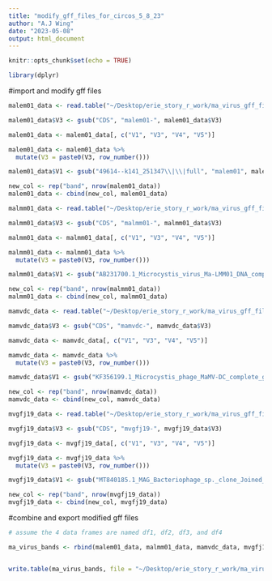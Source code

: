 ```yaml
---
title: "modify_gff_files_for_circos_5_8_23"
author: "A.J Wing"
date: "2023-05-08"
output: html_document
---
```


```r
knitr::opts_chunk$set(echo = TRUE)
```

```r
library(dplyr)
```

#import and modify gff files
```r
malem01_data <- read.table("~/Desktop/erie_story_r_work/ma_virus_gff_files/ma-lem01.gff.tsv", header = FALSE, comment.char = "#")

malem01_data$V3 <- gsub("CDS", "malem01-", malem01_data$V3)

malem01_data <- malem01_data[, c("V1", "V3", "V4", "V5")]

malem01_data <- malem01_data %>%
  mutate(V3 = paste0(V3, row_number()))

malem01_data$V1 <- gsub("49614--k141_251347\\|\\|full", "malem01", malem01_data$V1)

new_col <- rep("band", nrow(malem01_data))
malem01_data <- cbind(new_col, malem01_data)

```

```r
malmm01_data <- read.table("~/Desktop/erie_story_r_work/ma_virus_gff_files/ma-lmm01.gff.tsv", header = FALSE, comment.char = "#")

malmm01_data$V3 <- gsub("CDS", "malmm01-", malmm01_data$V3)

malmm01_data <- malmm01_data[, c("V1", "V3", "V4", "V5")]

malmm01_data <- malmm01_data %>%
  mutate(V3 = paste0(V3, row_number()))

malmm01_data$V1 <- gsub("AB231700.1_Microcystis_virus_Ma-LMM01_DNA_complete_genome", "malmm01", malmm01_data$V1)

new_col <- rep("band", nrow(malmm01_data))
malmm01_data <- cbind(new_col, malmm01_data)

```

```r
mamvdc_data <- read.table("~/Desktop/erie_story_r_work/ma_virus_gff_files/mamv-dc.gff.tsv", header = FALSE, comment.char = "#")

mamvdc_data$V3 <- gsub("CDS", "mamvdc-", mamvdc_data$V3)

mamvdc_data <- mamvdc_data[, c("V1", "V3", "V4", "V5")]

mamvdc_data <- mamvdc_data %>%
  mutate(V3 = paste0(V3, row_number()))

mamvdc_data$V1 <- gsub("KF356199.1_Microcystis_phage_MaMV-DC_complete_genome", "mamvdc", mamvdc_data$V1)

new_col <- rep("band", nrow(mamvdc_data))
mamvdc_data <- cbind(new_col, mamvdc_data)

```

```r
mvgfj19_data <- read.table("~/Desktop/erie_story_r_work/ma_virus_gff_files/microcystis_virus_joined_contig_19.gff.tsv", header = FALSE, comment.char = "#")

mvgfj19_data$V3 <- gsub("CDS", "mvgfj19-", mvgfj19_data$V3)

mvgfj19_data <- mvgfj19_data[, c("V1", "V3", "V4", "V5")]

mvgfj19_data <- mvgfj19_data %>%
  mutate(V3 = paste0(V3, row_number()))

mvgfj19_data$V1 <- gsub("MT840185.1_MAG_Bacteriophage_sp._clone_Joined_contig_19_sequence", "mvgfj19", mvgfj19_data$V1)

new_col <- rep("band", nrow(mvgfj19_data))
mvgfj19_data <- cbind(new_col, mvgfj19_data)

```

#combine and export modified gff files 
```r
# assume the 4 data frames are named df1, df2, df3, and df4

ma_virus_bands <- rbind(malem01_data, malmm01_data, mamvdc_data, mvgfj19_data)


write.table(ma_virus_bands, file = "~/Desktop/erie_story_r_work/ma_virus_gff_files/ma_virus_bands.txt", sep = "\t", quote = FALSE, row.names = FALSE)

```

